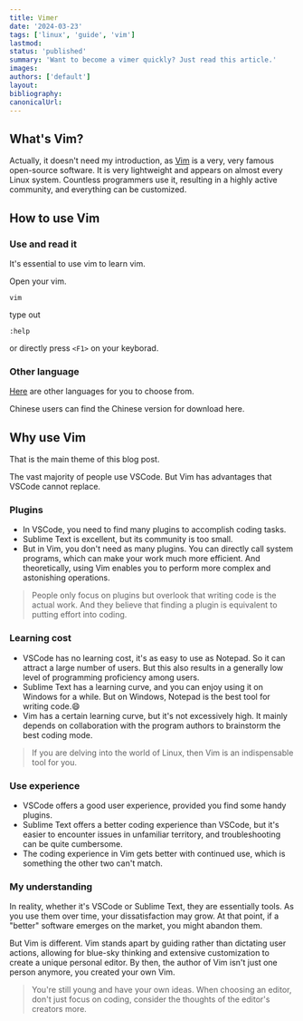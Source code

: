 ```yaml
---
title: Vimer
date: '2024-03-23'
tags: ['linux', 'guide', 'vim']
lastmod:
status: 'published'
summary: 'Want to become a vimer quickly? Just read this article.'
images:
authors: ['default']
layout:
bibliography:
canonicalUrl:
---
```


## What's Vim?

Actually, it doesn't need my introduction, as [Vim](https://www.vim.org/) is a very, very famous open-source software.
It is very lightweight and appears on almost every Linux system.
Countless programmers use it, resulting in a highly active community, and everything can be customized.

## How to use Vim

### Use and read it

It's essential to use vim to learn vim.

Open your vim.

```Shell
vim
```

type out

```vim
:help
```

or directly press `<F1>` on your keyborad.

### Other language

[Here](https://vimdoc.sourceforge.net/) are other languages for you to choose from.

Chinese users can find the Chinese version for download here.

## Why use Vim

That is the main theme of this blog post.

The vast majority of people use VSCode.
But Vim has advantages that VSCode cannot replace.

### Plugins

-   In VSCode, you need to find many plugins to accomplish coding tasks.
-   Sublime Text is excellent, but its community is too small.
-   But in Vim, you don't need as many plugins.
    You can directly call system programs, which can make your work much more efficient.
    And theoretically, using Vim enables you to perform more complex and astonishing operations.

> People only focus on plugins but overlook that writing code is the actual work.
> And they believe that finding a plugin is equivalent to putting effort into coding.

### Learning cost

-   VSCode has no learning cost, it's as easy to use as Notepad.
    So it can attract a large number of users.
    But this also results in a generally low level of programming proficiency among users.
-   Sublime Text has a learning curve, and you can enjoy using it on Windows for a while.
    But on Windows, Notepad is the best tool for writing code.😄
-   Vim has a certain learning curve, but it's not excessively high.
    It mainly depends on collaboration with the program authors to brainstorm the best coding mode.

> If you are delving into the world of Linux, then Vim is an indispensable tool for you.

### Use experience

-   VSCode offers a good user experience, provided you find some handy plugins.
-   Sublime Text offers a better coding experience than VSCode, but it's easier to encounter issues in unfamiliar territory, and troubleshooting can be quite cumbersome.
-   The coding experience in Vim gets better with continued use, which is something the other two can't match.

### My understanding

In reality, whether it's VSCode or Sublime Text, they are essentially tools. As you use them over time, your dissatisfaction may grow. At that point, if a "better" software emerges on the market, you might abandon them.

But Vim is different. Vim stands apart by guiding rather than dictating user actions, allowing for blue-sky thinking and extensive customization to create a unique personal editor.
By then, the author of Vim isn't just one person anymore, you created your own Vim.

> You're still young and have your own ideas. When choosing an editor, don't just focus on coding, consider the thoughts of the editor's creators more.
